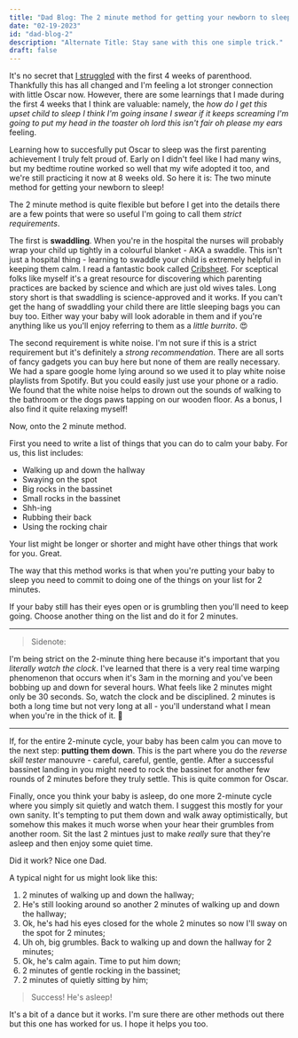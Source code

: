```yaml
---
title: "Dad Blog: The 2 minute method for getting your newborn to sleep"
date: "02-19-2023"
id: "dad-blog-2"
description: "Alternate Title: Stay sane with this one simple trick."
draft: false
---
```



It's no secret that [I struggled](https://bloycey.blog/posts/dad-blog-1) with the first 4 weeks of parenthood. Thankfully this has all changed and I'm feeling a lot stronger connection with little Oscar now. However, there are some learnings that I made during the first 4 weeks that I think are valuable: namely, the _how do I get this upset child to sleep I think I'm going insane I swear if it keeps screaming I'm going to put my head in the toaster oh lord this isn't fair oh please my ears_ feeling.

Learning how to succesfully put Oscar to sleep was the first parenting achievement I truly felt proud of. Early on I didn't feel like I had many wins, but my bedtime routine worked so well that my wife adopted it too, and we're still practicing it now at 8 weeks old. So here it is: The two minute method for getting your newborn to sleep!

The 2 minute method is quite flexible but before I get into the details there are a few points that were so useful I'm going to call them _strict requirements_.

The first is **swaddling**. When you're in the hospital the nurses will probably wrap your child up tightly in a colourful blanket - AKA a swaddle. This isn't just a hospital thing - learning to swaddle your child is extremely helpful in keeping them calm. I read a fantastic book called [Cribsheet](https://www.amazon.com.au/Cribsheet-Data-driven-Relaxed-Parenting-Preschool/dp/0525559256). For sceptical folks like myself it's a great resource for discovering which parenting practices are backed by science and which are just old wives tales. Long story short is that swaddling is science-approved and it works. If you can't get the hang of swaddling your child there are little sleeping bags you can buy too. Either way your baby will look adorable in them and if you're anything like us you'll enjoy referring to them as a _little burrito_. 😍

The second requirement is white noise. I'm not sure if this is a strict requirement but it's definitely a _strong recommendation_. There are all sorts of fancy gadgets you can buy here but none of them are really necessary. We had a spare google home lying around so we used it to play white noise playlists from Spotify. But you could easily just use your phone or a radio. We found that the white noise helps to drown out the sounds of walking to the bathroom or the dogs paws tapping on our wooden floor. As a bonus, I also find it quite relaxing myself!

Now, onto the 2 minute method.

First you need to write a list of things that you can do to calm your baby. For us, this list includes:

- Walking up and down the hallway
- Swaying on the spot
- Big rocks in the bassinet
- Small rocks in the bassinet
- Shh-ing
- Rubbing their back
- Using the rocking chair

Your list might be longer or shorter and might have other things that work for you. Great.

The way that this method works is that when you're putting your baby to sleep you need to commit to doing one of the things on your list for 2 minutes.

If your baby still has their eyes open or is grumbling then you'll need to keep going. Choose another thing on the list and do it for 2 minutes.

---

> Sidenote:

I'm being strict on the 2-minute thing here because it's important that you _literally watch the clock_. I've learned that there is a very real time warping phenomenon that occurs when it's 3am in the morning and you've been bobbing up and down for several hours. What feels like 2 minutes might only be 30 seconds. So, watch the clock and be disciplined. 2 minutes is both a long time but not very long at all - you'll understand what I mean when you're in the thick of it. 🥲

---


If, for the entire 2-minute cycle, your baby has been calm you can move to the next step: **putting them down**. This is the part where you do the _reverse skill tester_ manouvre - careful, careful, gentle, gentle. After a successful bassinet landing in you might need to rock the bassinet for another few rounds of 2 minutes before they truly settle. This is quite common for Oscar.

Finally, once you think your baby is asleep, do one more 2-minute cycle where you simply sit quietly and watch them. I suggest this mostly for your own sanity. It's tempting to put them down and walk away optimistically, but somehow this makes it much worse when your hear their grumbles from another room. Sit the last 2 mintues just to make _really_ sure that they're asleep and then enjoy some quiet time.

Did it work? Nice one Dad.

A typical night for us might look like this:

1. 2 minutes of walking up and down the hallway;
2. He's still looking around so another 2 minutes of walking up and down the hallway;
3. Ok, he's had his eyes closed for the whole 2 minutes so now I'll sway on the spot for 2 minutes;
4. Uh oh, big grumbles. Back to walking up and down the hallway for 2 minutes;
5. Ok, he's calm again. Time to put him down;
6. 2 minutes of gentle rocking in the bassinet;
7. 2 minutes of quietly sitting by him;

> Success! He's asleep!

It's a bit of a dance but it works. I'm sure there are other methods out there but this one has worked for us. I hope it helps you too.







